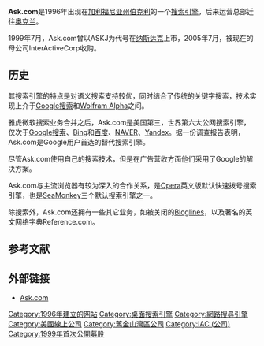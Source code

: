 {{refimprove|time=2016-08-16}}
{{Infobox Dotcom company 
| company_name          = ask.com
| company_logo          = AskLogoNew07.PNG
| company_type          = [[搜索引擎|搜索引擎]]
| foundation            = 1996
| parent                = [[InterActiveCorp|InterActiveCorp]]
| location              = 美國加州[[奧克蘭|奧克蘭]]
| industry              = [[互联网|互联网]]
| revenue               = {{profit}} [[美元|$]]227 million 
| employees             = 527
| key_people            = Garrett Gruener<br />[[David_Warthen|David Warthen]] <small>(Founders)</small><br />[[Doug_Leeds|Doug Leeds]] <small>(CEO)</small>
| url                   = [https://www.ask.com/ Ask.com]
| registration          = 可选
| current_status        = 活跃中
| type                  = [[搜索引擎|搜索引擎]]
| alexa                 = {{increase}}41<ref>{{cite web| url=http://www.alexa.com/siteinfo/ask.com| title=ask.com – Traffic Details from Alexa| publisher=[[Alexa_Internet|Alexa Internet]], Inc| accessdate=2011-04-17| archive-date=2017-11-28| archive-url=https://web.archive.org/web/20171128163356/https://www.alexa.com/siteinfo/ask.com| dead-url=no}}</ref>
}}
'''Ask.com'''是1996年出现在[[加利福尼亚州|加利福尼亚州]][[伯克利|伯克利]]的一个[[搜索引擎|搜索引擎]]，后来运营总部迁往[[奥克兰_(加利福尼亚州)|奥克兰]]。

1999年7月，Ask.com曾以ASKJ为代号在[[纳斯达克|纳斯达克]]上市，2005年7月，被现在的母公司InterActiveCorp收购。

==历史==
其搜索引擎的特点是对语义搜索支持较优，同时结合了传统的关键字搜索，技术实现上介于[[Google搜索|Google搜索]]和[[Wolfram_Alpha|Wolfram Alpha]]之间。{{FACT}}

雅虎微软搜索业务合并之后，Ask.com是美国第三，世界第六大公网搜索引擎，仅次于[[Google搜索|Google搜索]]、[[Bing|Bing]]和[[百度|百度]]、[[NAVER|NAVER]]、[[Yandex|Yandex]]。据一份调查报告表明，Ask.com是Google用户首选的替代搜索引擎。{{FACT}}

尽管Ask.com使用自己的搜索技术，但是在广告营收方面他们采用了Google的解决方案。

Ask.com与主流浏览器有较为深入的合作关系，是[[Opera電腦瀏覽器|Opera]]英文版默认快速拨号搜索引擎，也是[[SeaMonkey|SeaMonkey]]三个默认搜索引擎之一。

除搜索外，Ask.com还拥有一些其它业务，如被关闭的[[Bloglines|Bloglines]]，以及著名的英文网络字典Reference.com。

== 参考文献 ==
{{Reflist}}

==外部链接==
*[https://www.ask.com Ask.com]{{Wayback|url=https://www.ask.com/ |date=20171120062040 }}

{{Web search engines navbox}}

{{DEFAULTSORT:Ask.Com}}
[[Category:1996年建立的网站|Category:1996年建立的网站]]
[[Category:桌面搜索引擎|Category:桌面搜索引擎]]
[[Category:網路搜尋引擎|Category:網路搜尋引擎]]
[[Category:美國線上公司|Category:美國線上公司]]
[[Category:舊金山灣區公司|Category:舊金山灣區公司]]
[[Category:IAC_(公司)|Category:IAC (公司)]]
[[Category:1999年首次公開募股|Category:1999年首次公開募股]]
